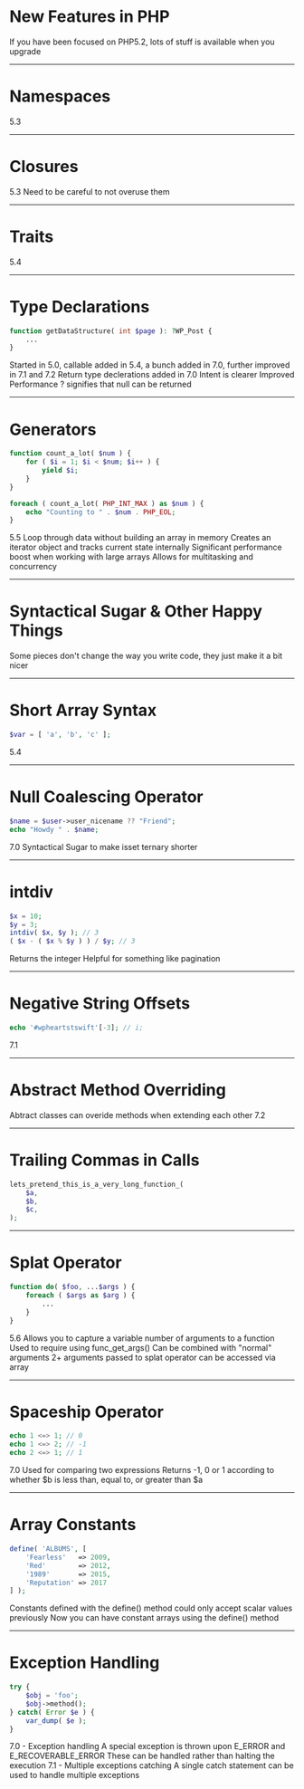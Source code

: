 
# New Features in PHP

<Notes>
	If you have been focused on PHP5.2, lots of stuff is available when you upgrade
</Notes>

---

# Namespaces

<Notes>
	5.3
</Notes>

---

# Closures

<Notes>
	5.3
	Need to be careful to not overuse them
</Notes>

---

# Traits

<Notes>
	5.4
</Notes>

---

# Type Declarations 

```php
function getDataStructure( int $page ): ?WP_Post {
	...
}
```

<Notes>
	Started in 5.0, callable added in 5.4, a bunch added in 7.0, further improved in 7.1 and 7.2
	Return type declerations added in 7.0
	Intent is clearer
	Improved Performance
	? signifies that null can be returned
</Notes>

---

# Generators

```php
function count_a_lot( $num ) {
    for ( $i = 1; $i < $num; $i++ ) {
        yield $i;
    }
}

foreach ( count_a_lot( PHP_INT_MAX ) as $num ) {
	echo "Counting to " . $num . PHP_EOL;
}
```

<Notes>
	5.5
	Loop through data without building an array in memory
	Creates an iterator object and tracks current state internally
	Significant performance boost when working with large arrays
	Allows for multitasking and concurrency
</Notes>

---

# Syntactical Sugar & Other Happy Things

<Notes>
	Some pieces don't change the way you write code, they just make it a bit nicer 
</Notes>

---

# Short Array Syntax

```php
$var = [ 'a', 'b', 'c' ];
```

<Notes>
	5.4
</Notes>

---

# Null Coalescing Operator

```php
$name = $user->user_nicename ?? "Friend";
echo "Howdy " . $name;
```

<Notes>
	7.0
	Syntactical Sugar to make isset ternary shorter
</Notes>

---

# intdiv

```php
$x = 10;
$y = 3;
intdiv( $x, $y ); // 3
( $x - ( $x % $y ) ) / $y; // 3 
```

<Notes>
	Returns the integer 
	Helpful for something like pagination
</Notes>


---

# Negative String Offsets

```php
echo '#wpheartstswift'[-3]; // i;
```

<Notes>
	7.1
</Notes>

---

# Abstract Method Overriding

<Notes>
	Abtract classes can overide methods when extending each other
	7.2
</Notes>

---

# Trailing Commas in Calls

```php
lets_pretend_this_is_a_very_long_function_(
	$a,
	$b,
	$c,
);
```

---

# Splat Operator

```php
function do( $foo, ...$args ) {
	foreach ( $args as $arg ) {
		...
	}
}
```

<Notes>
	5.6
	Allows you to capture a variable number of arguments to a function
	Used to require using func_get_args()
	Can be combined with "normal" arguments
	2+ arguments passed to splat operator can be accessed via array
</Notes>

---

# Spaceship Operator

```php
echo 1 <=> 1; // 0
echo 1 <=> 2; // -1
echo 2 <=> 1; // 1
```

<Notes>
	7.0
	Used for comparing two expressions
	Returns -1, 0 or 1 according to whether $b is less than, equal to, or greater than $a
</Notes>

---

# Array Constants

```php
define( 'ALBUMS', [
	'Fearless'   => 2009,
	'Red' 	     => 2012,
	'1989'       => 2015,
	'Reputation' => 2017
] );
```

<Notes>
	Constants defined with the define() method could only accept scalar values previously
	Now you can have constant arrays using the define() method
</Notes>

---

# Exception Handling

```php
try {
    $obj = 'foo';
    $obj->method();
} catch( Error $e ) {
    var_dump( $e );
}
```

<Notes>
	7.0 - Exception handling
	A special exception is thrown upon E_ERROR and E_RECOVERABLE_ERROR
	These can be handled rather than halting the execution
	7.1 - Multiple exceptions catching
	A single catch statement can be used to handle multiple exceptions
</Notes>
